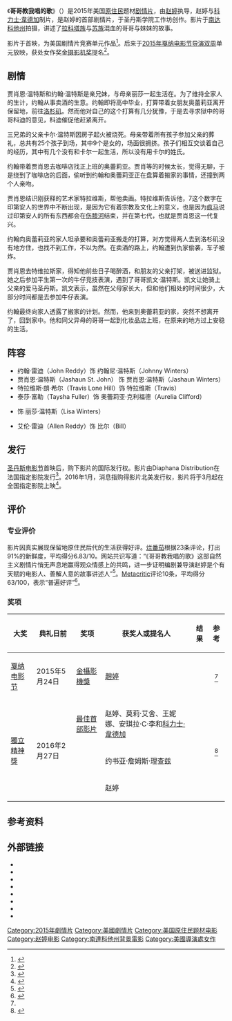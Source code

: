 {{NoteTA
|G1=Movie
|G2=People
|G3=Show
}}

{{Infobox film
| name           = 哥哥教我唱的歌
| original_name = {{lang|en|''Songs My Brothers Taught Me''}}
| image          = Songs My Brothers Taught Me.jpg
| caption        = 电影海报
| director       = [[趙婷|趙婷]]
| producer       = 赵婷<br/>[[科力士·韋德加|科力士·韋德加]]<br/>莫莉·艾舍（Mollye Asher）<br/>安琪拉·C·李（Angela C. Lee）<br/>杨妮娜（Nina Yang Bongiovi）
| writer         = 赵婷
| starring       = 约翰·雷迪（John Reddy）<br/>贾肖恩·圣约翰（Jashaun St. John）
| music          = 
| cinematography = 约书亚·詹姆斯·理查兹（Joshua James Richards）
| editing        = 艾伦·坎南特（Alan Canant）<br/>赵婷
| distributor    = {{tsl|en|Kino Lorber|奇诺国际公司}}（美国）
| released       = {{Film date|2015|1|27|[[圣丹斯电影节|圣丹斯]]|2016|3|2|美国}}
| runtime        = 98分钟
| country        = {{美國電影產地}}
| language       = 英语
| budget         = 
| gross          = 146,476美元<ref>{{cite web|url= http://www.the-numbers.com/movie/Songs-My-Brothers-Taught-Me#tab=summary|title= Songs My Brothers Taught Me|accessdate= 2016-05-30|work= The Numbers|archive-date= 2021-04-30|archive-url= https://web.archive.org/web/20210430001521/https://www.the-numbers.com/movie/Songs-My-Brothers-Taught-Me#tab=summary|dead-url= no}}</ref>
}}

《'''哥哥教我唱的歌'''》（{{lang-en|''Songs My Brothers Taught Me''}}）是2015年美国[[美国原住民|原住民]]题材[[剧情片|剧情片]]，由[[赵婷|赵婷]]执导，赵婷与[[科力士·韋德加|科力士·韋德加]]制片，是赵婷的首部剧情片，于圣丹斯学院工作坊创作。影片于[[南达科他州|南达科他州]]{{le|派恩里奇印第安人保留地|Pine Ridge Indian Reservation}}拍摄，讲述了[[拉科塔族|拉科塔族]]与[[苏族|苏族]]混血的哥哥与妹妹的故事。

影片于{{le|2015年圣丹斯电影节|2015 Sundance Film Festival}}首映，为美国剧情片竞赛单元作品<ref>{{cite web|url=http://www.sundance.org/projects/songs-my-brothers-taught-me|title=Songs My Brothers Taught Me|last=|first=|date=|website=Sundance Institute|accessdate=2015-12-07|archive-date=2020-07-20|archive-url=https://web.archive.org/web/20200720150410/http://www.sundance.org/projects/songs-my-brothers-taught-me|dead-url=no}}</ref>。后来于[[第68屆坎城影展|2015年戛纳电影节]][[导演双周|导演双周]]单元放映，获处女作奖[[金摄影机奖|金摄影机奖]]提名<ref name="Quinzaine">{{cite web |url=http://www.quinzaine-realisateurs.com/the-directors-fortnight-2015-selection-p487.html |title=The Directors' Fortnight 2015 selection! |access-date=2015-04-21 |work=Quinzaine des Réalisateurs |dead-url=yes |archive-url=https://web.archive.org/web/20150423224901/http://www.quinzaine-realisateurs.com/the-directors-fortnight-2015-selection-p487.html |archive-date=2015-04-23 }}</ref>。

==剧情==
贾肖恩·温特斯和约翰·温特斯是亲兄妹，与母亲丽莎一起生活在{{le|派恩里奇印第安人保留地|Pine Ridge Indian Reservation}}。为了维持全家人的生计，约翰从事卖酒的生意。约翰即将高中毕业，打算带着女朋友奥蕾莉亚离开保留地，前往[[洛杉矶|洛杉矶]]。然而他对自己的这个打算有几分犹豫，于是去寻求狱中的哥哥科迪的意见，科迪催促他赶紧离开。

三兄弟的父亲卡尔·温特斯因房子起火被烧死。母亲带着所有孩子参加父亲的葬礼，总共有25个孩子到场，其中9个是女的，场面很拥挤。孩子们相互交谈着自己的经历，其中有几个没有和卡尔一起生活，所以没有用卡尔的姓氏。

约翰带着贾肖恩去咖啡店找正上班的奥蕾莉亚。贾肖等的时候太长，觉得无聊，于是绕到了咖啡店的后面，偷听到约翰和奥蕾莉亚正在盘算着搬家的事情，还撞到两个人亲吻。

贾肖恩结识刚获释的艺术家特拉维斯，帮他卖画。特拉维斯告诉他，7这个数字在印第安人的世界中不断出现，是因为它有着宗教及文化上的意义，也是因为[[疯马|疯马]]说过印第安人的所有东西都会在[[伤膝河大屠杀|伤膝河]]结束，并在第七代，也就是贾肖恩这一代复兴。

约翰向奥蕾莉亚的家人坦承要和奥蕾莉亚搬走的打算，对方觉得两人去到洛杉矶没有地方住，也找不到工作，不以为然。在卖酒的路上，约翰遭到仇家偷袭，车子被炸。

贾肖恩去特维拉斯家，得知他前些日子喝醉酒，和朋友的父亲打架，被送进监狱。她之后参加平生第一次的牛仔竞技表演，遇到了哥哥凯文·温特斯。凯文让她骑上父亲的爱马圣丹斯。凯文表示，虽然在父母家长大，但和他们相处的时间很少，大部分时间都是去参加牛仔表演。

约翰最终向家人透露了搬家的计划。然而，他来到奥蕾莉亚的家，突然不想离开了，回到家中。他和同父异母的哥哥一起到化妆品店上班，在原来的地方过上安稳的生活。

==阵容==
*约翰·雷迪（John Reddy）饰 约翰尼·温特斯（Johnny Winters）
*贾肖恩·温特斯（Jashaun St. John） 饰 贾肖恩·温特斯（Jashaun Winters）
*特拉维斯·朗·希尔（Travis Lone Hill）饰 特拉维斯（Travis）
*泰莎·富勒（Taysha Fuller）饰 奥蕾莉亚·克利福德（Aurelia Clifford）
*{{tsl|en|Irene Bedard|艾琳·贝达德}} 饰 丽莎·温特斯（Lisa Winters）
*艾伦·雷迪（Allen Reddy）饰 比尔（Bill）

==发行==
[[圣丹斯电影节|圣丹斯电影节]]首映后，{{tsl|en|Fortissimo Films|弗提斯莫国际电影}}购下影片的国际发行权。影片由Diaphana Distribution在法国指定影院发行<ref>{{cite news|last1=Kang|first1=Inkoo|title=More Sundance Deals: 'Hot Girls Wanted,' '10,000 Saints,' 'Songs My Brother Taught Me'|url=http://blogs.indiewire.com/womenandhollywood/more-sundance-deals-hot-girls-wanted-10-000-saints-songs-my-brother-taught-me-20150202|accessdate=2015-02-02|date=2015-02-02|archive-date=2015-11-18|archive-url=https://web.archive.org/web/20151118234208/http://blogs.indiewire.com/womenandhollywood/more-sundance-deals-hot-girls-wanted-10-000-saints-songs-my-brother-taught-me-20150202|dead-url=no}}</ref>。2016年1月，消息指{{tsl|en|Kino Lorber|奇诺国际公司}}购得影片北美发行权，影片将于3月起在全国指定影院上映<ref>{{cite web|last1=Sharf|first1=Zach|title=Kino Lorber Acquires Acclaimed Native American Drama 'Songs My Brothers Taught Me'|url=http://www.indiewire.com/article/kino-lorber-acquires-acclaimed-native-american-drama-songs-my-brothers-taught-me-20160126|accessdate=2016-01-26|archive-date=2016-05-07|archive-url=https://web.archive.org/web/20160507012114/http://www.indiewire.com/article/kino-lorber-acquires-acclaimed-native-american-drama-songs-my-brothers-taught-me-20160126|dead-url=no}}</ref>。

==评价==
===专业评价===
影片因真实展现保留地原住民后代的生活获得好评。[[烂番茄|烂番茄]]根据23条评论，打出91%的新鲜度，平均得分6.83/10。网站共识写道：“《哥哥教我唱的歌》这部自然主义剧情片悄无声息地赢得观众情感上的共鸣，进一步证明编剧兼导演赵婷是个有天赋的电影人、善解人意的故事讲述人”<ref>{{cite web|title=Songs My Brothers Taught Me|url=https://www.rottentomatoes.com/m/songs_my_brothers_taught_me/|publisher=Rotten Tomatoes|accessdate=2017-10-07|language=en|archive-date=2021-03-04|archive-url=https://web.archive.org/web/20210304003005/https://www.rottentomatoes.com/m/songs_my_brothers_taught_me|dead-url=no}}</ref>。[[Metacritic|Metacritic]]评论10条，平均得分63/100，表示“普遍好评”<ref>{{cite web |title=Songs My Brothers Taught Me |url=https://www.metacritic.com/movie/songs-my-brothers-taught-me |website=Metacritic |publisher=CBS Interactive |accessdate=2021-03-04 |archive-date=2021-04-30 |archive-url=https://web.archive.org/web/20210430044431/https://www.metacritic.com/movie/songs-my-brothers-taught-me |dead-url=no }}</ref>。

===奖项===
{| class="wikitable plainrowheaders sortable"
|- style="background:#ccc; text-align:center;"
! scope="col"| 大奖
! scope="col"| 典礼日前
! scope="col"| 奖项
! scope="col"| 获奖人或提名人
! scope="col"| 结果
! scope="col" class="unsortable"| 参考
|-
|[[戛纳电影节|戛纳电影节]]
|2015年5月24日
|[[金攝影機獎|金攝影機獎]]
|[[趙婷|趙婷]]
|{{nom}}
|align="center"|<ref name="Quinzaine"/>
|-
|rowspan="3"|[[獨立精神獎|獨立精神獎]]
|rowspan="3"|2016年2月27日
|[[獨立精神獎最佳首部影片|最佳首部影片]]
|赵婷、莫莉·艾舍、王妮娜、安琪拉·C·李和[[科力士·韋德加|科力士·韋德加]]
|{{nom}}
|align="center" rowspan="3"|<ref>{{cite web|title=Spirit Awards 2016: Complete Winners List|url=https://variety.com/2016/film/news/spirit-awards-2016-winners-list-1201717149/|website=Variety|accessdate=2018-05-12|date=2016-02-27|archive-date=2020-03-21|archive-url=https://web.archive.org/web/20200321160543/https://variety.com/2016/film/news/spirit-awards-2016-winners-list-1201717149/|dead-url=no}}</ref>
|-
|{{tsl|en|Independent Spirit Award for Best Cinematography|独立精神奖最佳摄影|最佳摄影}}
|约书亚·詹姆斯·理查兹
|{{nom}}
|-
|{{le|独立精神奖潜力创作者奖|Someone to Watch Award|潜力创作者奖}}
|赵婷
|{{nom}}
|}

==参考资料==
{{Reflist}}

==外部链接==
*{{Official website|http://songsmybrotherstaughtme.com/}}
* {{Mojo title}}
* {{Amg title}}
* {{IMDb title|tt3566788}}
* {{Rotten Tomatoes|songs_my_brothers_taught_me}}
* {{Metacritic}}
* {{Douban|26276362}}
* {{Mtime|218754}}

{{Chloé Zhao}}
{{DEFAULTSORT:Songs My Brothers Taught Me}}
[[Category:2015年劇情片|Category:2015年劇情片]]
[[Category:美國劇情片|Category:美國劇情片]]
[[Category:美国原住民题材电影|Category:美国原住民题材电影]]
[[Category:赵婷电影|Category:赵婷电影]]
[[Category:南達科他州背景電影|Category:南達科他州背景電影]]
[[Category:美國導演處女作|Category:美國導演處女作]]